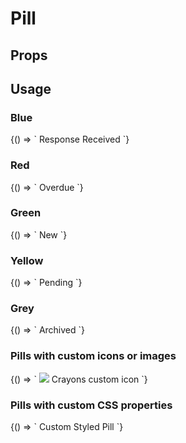 
# Pill

<Meta
  title='Pill'
  component='fw-pill'
/>

## Props 

<Props of="fw-pill"/>

## Usage

### Blue
<Preview>
<Story name='Blue'>
{() => `<fw-pill color="blue">
  <fw-icon name="info" slot="icon"></fw-icon>
  Response Received
</fw-pill>`}
</Story>
</Preview>

### Red
<Preview>
<Story name='Red'>
{() => `<fw-pill color="red">
  <fw-icon name="alert" slot="icon"></fw-icon>
  Overdue
</fw-pill>`}
</Story>
</Preview>

### Green
<Preview>
<Story name='Green'>
{() => `<fw-pill color="green">
  <fw-icon name="add-contact" slot="icon"></fw-icon>
  New
</fw-pill>`}
</Story>
</Preview>

### Yellow
<Preview>
<Story name='Yellow'>
{() => `<fw-pill color="yellow">
  <fw-icon name="help" slot="icon"></fw-icon>
  Pending
</fw-pill>`}
</Story>
</Preview>

### Grey
<Preview>
<Story name='Grey'>
{() => `<fw-pill color="grey">
  <fw-icon name="add-note" slot="icon"></fw-icon>
  Archived
</fw-pill>`}
</Story>
</Preview>

### Pills with custom icons or images
<Preview>
<Story name='Custom icons or images'>
{() => `<fw-pill color="grey">
  <img src="/favicon.ico" slot="icon" />
  Crayons custom icon
</fw-pill>`}
</Story>
</Preview>

### Pills with custom CSS properties
<Preview>
<Story name='Custyom CSS styles'>
{() => `<fw-pill color="custom" style="--pill-background-color: #fff;--pill-border: 1px solid gray;--pill-padding: 4px 12px 4px 8px;">
  <fw-icon name="info" slot="icon"></fw-icon>
  Custom Styled Pill
</fw-pill>`}
</Story>
</Preview>
